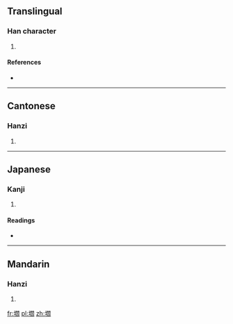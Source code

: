 ==Translingual==

===Han character===
{{Han char|rn=32|rad=土|as=16|sn=19|four=4712<sub>0</sub>|canj=土日弓X (GANX)}}

# {{defn|Han|sort=土16}}

====References====
* {{Han ref|kx=0241.300|dkj=05587|dj=0481.240|hdz=10501.030|uh=58DB|ud=22747|bh=F1F8|bd=61944}}

----

==Cantonese==

===Hanzi===
{{yue-hanzi|jyut=|y=yim4}}

# {{defn|Cantonese|sort=土16}}

----

==Japanese==

===Kanji===
{{ja-kanji|grade=|rs=土16}}

# {{defn|Japanese|sort=土16}}

====Readings====
* {{ja-readings|on=[[えん]] (en)|kun=[[ちまた]] (chimata), [[ねだい]] (nedai), [[こしかけ]] (koshikake)}}

----

==Mandarin==

===Hanzi===
{{cmn-hanzi|pin=[[yán]] ([[yan2]])|wg=yen<sup>2</sup>}}

# {{defn|Mandarin|sort=土16}}

[[fr:壛]]
[[pl:壛]]
[[zh:壛]]